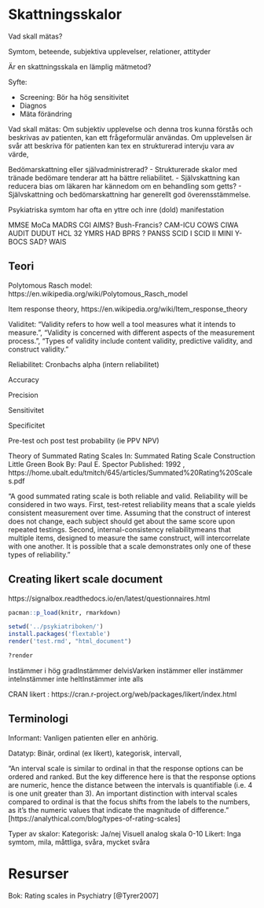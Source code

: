 # Skattningsskalor

Vad skall mätas? 

Symtom, beteende, subjektiva upplevelser, relationer, attityder

Är en skattningsskala en lämplig mätmetod?

Syfte: 

- Screening: Bör ha hög sensitivitet
- Diagnos
- Mäta förändring

Vad skall mätas: Om subjektiv upplevelse och denna tros kunna förstås och beskrivas av patienten, kan ett frågeformulär användas. Om upplevelsen är svår att beskriva för patienten kan tex en strukturerad intervju vara av värde, 

Bedömarskattning eller självadministrerad?
- Strukturerade skalor med tränade bedömare tenderar att ha bättre reliabilitet.
- Självskattning kan reducera bias om läkaren har kännedom om en behandling som getts?
- Självskattning och bedömarskattning har generellt god överensstämmelse.

Psykiatriska symtom har ofta en yttre och inre (dold) manifestation

MMSE
MoCa
MADRS
CGI
AIMS?
Bush-Francis?
CAM-ICU
COWS
CIWA
AUDIT
DUDUT
HCL 32
YMRS
HAD
BPRS ?
PANSS
SCID I
SCID II
MINI
Y-BOCS
SAD?
WAIS

## Teori

Polytomous Rasch model: https://en.wikipedia.org/wiki/Polytomous_Rasch_model

Item response theory, https://en.wikipedia.org/wiki/Item_response_theory

Validitet: "Validity refers to how well a tool measures what it intends to measure.", "Validity is concerned with different aspects of the measurement process.", "Types of validity include content validity, predictive validity, and construct validity."

Reliabilitet: Cronbachs alpha (intern reliabilitet)

Accuracy

Precision

Sensitivitet

Specificitet

Pre-test och post test probability (ie PPV NPV)


Theory of Summated Rating Scales In: Summated Rating Scale Construction Little Green Book By: Paul E. Spector Published: 1992 , https://home.ubalt.edu/tmitch/645/articles/Summated%20Rating%20Scales.pdf

"A good summated rating scale is both reliable and valid. Reliability will be considered in two ways. First, test-retest reliability means that a scale yields consistent measurement over time. Assuming that the construct of interest does not change, each subject should get about the same score upon repeated testings. Second, internal-consistency reliabilitymeans that multiple items, designed to measure the same construct, will intercorrelate with one another. It is possible that a scale demonstrates only one of these types of reliability."

## Creating likert scale document

https://signalbox.readthedocs.io/en/latest/questionnaires.html

```r

pacman::p_load(knitr, rmarkdown)

setwd('../psykiatriboken/')
install.packages('flextable')
render('test.rmd', "html_document")

?render

``` 


Instämmer i hög gradInstämmer delvisVarken instämmer eller instämmer inteInstämmer inte heltInstämmer inte alls

CRAN likert : https://cran.r-project.org/web/packages/likert/index.html


## Terminologi

Informant: Vanligen patienten eller en anhörig.

Datatyp: Binär, ordinal (ex likert), kategorisk, intervall, 

"An interval scale is similar to ordinal in that the response options can be ordered and ranked. But the key difference here is that the response options are numeric, hence the distance between the intervals is quantifiable (i.e. 4 is one unit greater than 3). An important distinction with interval scales compared to ordinal is that the focus shifts from the labels to the numbers, as it's the numeric values that indicate the magnitude of difference. " [https://analythical.com/blog/types-of-rating-scales]

Typer av skalor:
Kategorisk: Ja/nej
Visuell analog skala 0-10
Likert: Inga symtom, mila, måttliga, svåra, mycket svåra

# Resurser

Bok: Rating scales in Psychiatry [@Tyrer2007]
